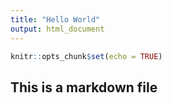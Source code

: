 ```yaml
---
title: "Hello World"
output: html_document
---
```


```r
knitr::opts_chunk$set(echo = TRUE)
```
## This is a markdown file

